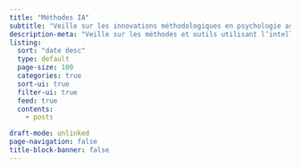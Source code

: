 ```yaml
---
title: "Méthodes IA"
subtitle: "Veille sur les innovations méthodologiques en psychologie assistée par IA"
description-meta: "Veille sur les méthodes et outils utilisant l’intelligence artificielle dans la recherche en psychologie. Résumés d’articles, innovations et applications concrètes."
listing: 
  sort: "date desc"
  type: default
  page-size: 100
  categories: true
  sort-ui: true
  filter-ui: true
  feed: true
  contents: 
    - posts

draft-mode: unlinked
page-navigation: false
title-block-banner: false
---
```

